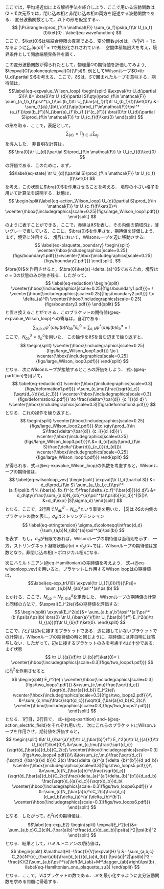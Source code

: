 \section{平均場近似による解析}
\label{sec:mean field}
ここでは，平均場近似による解析手法を紹介しよう．ここで用いる波動関数は$(2+1)$次元系では，閉じ込め相と非閉じ込め相の両方を記述する波動関数である．
変分波動関数として，以下の形を仮定する~\cite{Dusuel:2015sta,Zache:2023dko,Hayata:2023bgh}．
$$
|\Psi\rangle=\prod_{f\in \mathcal{F}} \sum_{a_f}\psi(a_f)\tr U_{a_f}(f)\ket{0} .
\label{eq-wavefunction}
$$
ここで，$\ket{0}$は強結合極限の真空である．変分関数$\psi(a)$は，$\langle\Psi|\Psi\rangle=1$となるように$\sum_a |\psi(a)|^2=1$で規格化されされている．
空間体積無限大を考え，境界条件として開放端境界条件を置く．

\subsection{物理量の期待値}
この変分波動関数が得られたとして，物理量$O$の期待値を評価してみよう, $\expval{O}\coloneqq\expval{O}{\Psi}$.
例としてWilsonループ$O=\tr U_d(\partial S)$を考える．ここで，$\partial S$は，$S$で囲まれたループを意味する．期待値は，
$$\label{eq-expvalue_Wilson_loop}
  \begin{split}
    &\expval{\tr U_d(\partial S)}\\
    &= 
    \bra{0}\tr U_{d}(\partial S)\qty(\prod_{f\in \mathcal{F}} \sum_{a_f,b_f}\psi^*(a_f)\psi(b_f)\tr U_{\bar{a}_f}(f)\tr U_{b_f}(f))\ket{0}\\
    &= 
    \sum_{\{a\},\{b\},\{c\}}\qty(\prod_{f'\in\mathcal{F}}\psi^*(a_{f'})\psi(b_{f'})N_{\bar{a}_{f'}b_{f'}}^{c_{f'}})
    \bra{0}\tr U_{d}(\partial S)\prod_{f\in \mathcal{F}} \tr U_{c_f}(f)\ket{0}
  \end{split}
$$
の形を取る．ここで，表記として，
$$
  \sum_{\{a\}}=\prod_{f\in\mathcal{F}}\sum_{a_f}
$$
を導入した．
<!-- % We repeatedly used the fact that all Wilson loops commute with each other. We also used  
% \begin{align}
%   \tr U_{b_f}(f)\ket{0} =\  
\vcenter{\hbox{\includegraphics[scale=0.3]{figs/loopbf.pdf}}},
% \end{align} -->
非自明な計算は，
$$
  \bra{0}\tr U_{d}(\partial S)\prod_{f\in \mathcal{F}} \tr U_{c_f}(f)\ket{0}
$$
の評価である．このために，まず，
$$\label{eq-state}
  \tr U_{d}(\partial S)\prod_{f\in \mathcal{F}} \tr U_{c_f}(f)\ket{0} 
$$
を考え，この状態に$\bra{0}$を作用させることを考える．
境界の小さい格子を用いて計算法を説明する．状態は，
$$
  \begin{split}\label{eq-action_Wilson_loop}
    U_{d}(\partial S)\prod_{f\in \mathcal{F}} \tr U_{c_f}(f)\ket{0}=\ \vcenter{\hbox{\includegraphics[scale=0.25]{figs/large_Wilson_loop1.pdf}}}
  \end{split}
$$
のように表すことができる．ここで，赤線は$\partial S$を表し，その内側の領域$S$は，薄いグレーで表している．ここに，$\bra{0}$を作用させ，期待値を評価しよう．まず，境界に注目する．
境界において，Wilsonループを辺に移動させる:
$$
\label{eq-plaquette_boundary}
  \begin{split}
    \vcenter{\hbox{includegraphics[scale=0.25]{figs/boundary1.pdf}}}=\vcenter{\hbox{\includegraphics[scale=0.25]{figs/boundary2.pdf}}}
  \end{split}.
$$
$\bra{0}$を作用させると，$\bra{0}\ket{a}=\delta_{a}^0$であるため，境界は$a=0$の状態のみが生き残る．したがって，
$$
\label{eq-reduction}
  \begin{split}
    \vcenter{\hbox{\includegraphics[scale=0.25]{figs/boundary1.pdf}}}= \ \vcenter{\hbox{\includegraphics[scale=0.25]{figs/boundary2.pdf}}}
    \to  \delta_{a}^0\ \vcenter{\hbox{\includegraphics[scale=0.25]{figs/boundary3.pdf}}}
  \end{split}
$$
と置き換えることができる．このプラケットの期待値(@eq-expvalue_Wilson_loop}への寄与は，自明である:
$$
  \sum_{a,b,c}\psi^*(a)\psi(b)N_{\bar{a}b}^{c}\delta_{c}^0
  =\sum_{a,b}\psi^*(a)\psi(b)\delta^{a}_b =1.
$$
ここで，$N_{\bar{a}b}^0=\delta^{a}_b$を用いた．
この操作を$\partial S$を含む辺まで繰り返すと，
$$
  \begin{split}
    \vcenter{\hbox{\includegraphics[scale=0.25]{figs/large_Wilson_loop1.pdf}}}
    \to \
    \vcenter{\hbox{\includegraphics[scale=0.25]{figs/large_Wilson_loop0.pdf}}}
  \end{split}
$$
となる．次にWilsonループが接触するところの評価をしよう．
式~(@eq-partition}を用いて，
$$
\label{eq-reduction2}
  \vcenter{\hbox{\includegraphics[scale=0.3]{figs/deformation1.pdf}}}
  =\sum_{c,\mu}\frac{\sqrt{d_c}}{\sqrt{d_{{d}}d_{c_1}}} \
  \vcenter{\hbox{\includegraphics[scale=0.3]{figs/deformation2.pdf}}}
  \to
  \frac{\delta^{\bar{d}}_{c_1}}{d_d} \
  \vcenter{\hbox{\includegraphics[scale=0.3]{figs/deformation3.pdf}}}
$$
となる．これの操作を繰り返すと，
$$
  \begin{split}
    \vcenter{\hbox{\includegraphics[scale=0.25]{figs/large_Wilson_loop2.pdf}}}
    &\to
    \qty(\prod_{f\in S}\frac{\delta^{\bar{d}}_{c_i}}{d_{d}}) \   \vcenter{\hbox{\includegraphics[scale=0.25]{figs/large_Wilson_loop3.pdf}}}\\
    &=
    d_{d}\qty(\prod_{f\in S}\frac{\delta^{\bar{d}}_{c_i}}{d_{d}})\    \vcenter{\hbox{\includegraphics[scale=0.25]{figs/large_Wilson_loop4.pdf}}}
  \end{split}
$$
が得られる．式~(@eq-expvalue_Wilson_loop}の係数を考慮すると，Wilsonループの期待値は，
$$
\label{eq-wilsonloop_vev}
  \begin{split}
    \expval{\tr U_d(\partial S)}
    &= 
    d_d\prod_{f\in S} \sum_{a_f,b_f,c_f}\psi^*(a_f)\psi(b_f)N_{\bar{a}_fb_f}^{c_f}\frac{\delta_{c_f}^{\bar{d}}}{d_d}\\
    &=
    d_d\qty(\frac{\sum_{a,b}N_{db}^{a}\psi^*(a)\psi(b)}{d_d})^{|S|}\\
    &=d_d\exp(-|S|\sigma_d)
  \end{split}
$$
となる．ここで，$2$行目で$N_{\bar{a}b}^{\bar{d}}=N_{db}^{a}$という事実を用いた．
$|S|$は $\partial S$の内側のプラケットの数を表し，$\sigma_d$はストリングテンション
$$
\label{eq-stringtension}
  \sigma_d\coloneqq\ln\frac{d_d}{\sum_{a,b}N_{db}^{a}\psi^*(a)\psi(b)}
$$
を表す．もし，$\sigma_d$が有限であれば，Wilsonループの期待値は面積則を示す．
一方，ストリングネット凝縮状態$\psi(a)=d_a/\mathcal{D}$~\cite{Levin:2004mi}では，Wilsonループの期待値は定数となり，非閉じ込め相(トポロジカル相)になる．

次にハミルトニアン(@eq-Hamiltonian}の期待値を考えよう．
式~(@eq-wilsonloop_vev}を用いると，プラケットに作用するWilson loopはの期待値は，
$$\label{eq-exp_trU10}
  \expval{\tr U_{(1,0)}(f)}{\Psi}=
  \sum_{a,b}M_{ab}\psi^*(a)\psi(b)
$$
とかける．ここで，$M_{ab}=N_{(1,0)b}^{a}$を定義した．
Wilsonループの期待値の計算と同様の方法で，$\expval{E_i^2(e)}$の期待値を評価する:
$$
  \begin{split}
    \expval{E_i^2(e)}&=
    \sum_{a,b,a',b'}\psi^*(a')\psi^*(b')\psi(a)\psi(b)
    \bra{0} \tr U_{\bar{a}'}(f)\tr U_{\bar{b}'}(f') E_i^2(e)\tr U_{{a}}(f)\tr U_{b}(f')\ket{0}.
  \end{split}
$$
ここで，$f$と$f'$は辺$e$に接するプラケットである．辺に接していないプラケットでの計算は，Wilsonループの期待値の時と同じように，期待値には非自明には寄与しない．したがって，辺$e$に接するプラケットのみを考慮すれば十分である．
まず状態
$$
  \tr U_{{a}}(f)\tr U_{b}(f')\ket{0}= \ \vcenter{\hbox{\includegraphics[scale=0.3]{figs/two_loops1.pdf}}}
$$
に$E_i^2$を作用させると
$$
  \begin{split}
    E_i^2(e) \ \vcenter{\hbox{\includegraphics[scale=0.3]{figs/two_loops1.pdf}}}
    &=\sum_{c,\mu}\frac{\sqrt{d_c}}{\sqrt{d_{\bar{a}}d_b}}
    E_i^2(e)\ \vcenter{\hbox{\includegraphics[scale=0.3]{figs/two_loops2.pdf}}}\\
    &=\sum_{c,\mu}\frac{\sqrt{d_c}}{\sqrt{d_{\bar{a}}d_b}}C_2(c)\
    \vcenter{\hbox{\includegraphics[scale=0.3]{figs/two_loops2.pdf}}}
  \end{split}
$$
となる．$1$行目，$2$行目で，
式~(@eq-partition} and~(@eq-action_electric_field}をそれぞれ用いた．
次にこれらのプラケットにWilsonループを作用させ，期待値を評価すると，
$$
  \begin{split}
    &\tr U_{\bar{a}'}(f)\tr U_{\bar{b}'}(f') E_i^2(e)\tr U_{{a}}(f)\tr U_{b}(f')\ket{0}\\
    &=\sum_{c,\mu}\frac{\sqrt{d_c}}{\sqrt{d_{\bar{a}}d_b}}C_2(c)\
    \vcenter{\hbox{\includegraphics[scale=0.3]{figs/two_loops4.pdf}}}\\
    &\to\sum_{c,\mu}\frac{\sqrt{d_c}}{\sqrt{d_{\bar{a}}d_b}}C_2(c)
    \frac{\delta_{a}^{a'}\delta_{b}^{b'}}{d_ad_b}\
    \vcenter{\hbox{\includegraphics[scale=0.3]{figs/two_loops5.pdf}}}\\     
    &=\sum_{c}N_{\bar{a}b}^c\frac{\sqrt{d_c}}{\sqrt{d_{\bar{a}}d_b}}C_2(c)\frac{\delta_{a}^{a'}\delta_{b}^{b'}}{d_ad_b}
    \frac{\sqrt{d_{{a}}d_c}}{\sqrt{d_b}}d_b\
    \vcenter{\hbox{\includegraphics[scale=0.3]{figs/two_loops6.pdf}}}
  \\ 
    &=\sum_{c}N_{\bar{a}b}^cC_2(c)\frac{d_c}{d_ad_b}\delta_{a}^{a'}\delta_{b}^{b'}\
    \vcenter{\hbox{\includegraphics[scale=0.3]{figs/two_loops6.pdf}}}
  \end{split}
$$
となる．したがって，$E_i^2(e)$の期待値は，
$$\label{eq-exp_E2}
  \begin{split}
    \expval{E_i^2(e)}&=
    \sum_{a,b,c}C_2(c)N_{\bar{a}b}^c\frac{d_c}{d_ad_b}|\psi(a)|^2|\psi(b)|^2
  \end{split}
$$
となる．結果として，ハミルトニアンの期待値は，
$$
\begin{split}
  &\mathcal{H}=\frac{1}{V}\expval{H}
  \\
  &=   \sum_{a,b,c} C_2(c)N^{c}_{\bar{a}b}\frac{d_{c}}{d_{a}d_{b}} |\psi(a)|^2|\psi(b)|^2
- \frac{K}{2}\sum_{a,b}\psi^*(a)\left(M_{ab}+M^\dagger_{ab}\right)\psi(b) ,
  \label{eq-Hamiltonian_one_plaquette_su3}
\end{split}
$$
となる．ここで，$V$はプラケットの数である．
$\mathcal{H}$を最小化するように変分波動関数を求める問題に帰着する．


<!-- 
% \begin{figure}[t]
% \begin{center}
%  \includegraphics[width=.5\textwidth]{su3.pdf}
% \caption{\label{fig:boundary}Diagram for $\mathrm{SU}(3)_k$. Arrows indicate the action of the fundamental Wilson loop.}
% \end{center}
% \end{figure}
% \begin{figure}[!h]
% \begin{center}
%  \includegraphics[width=.8\textwidth]{fig2.pdf}
% \caption{\label{fig:kdep}$k$ dependence of the electric and magnetic Hamiltonian density $\langle E_i^2\rangle$ and $\langle {\tr}U_{1,0}\rangle$ with the lattice coupling $1/g^2=8/3$, $40/3$, and $80/3$.}
% \end{center}
% \end{figure} -->